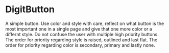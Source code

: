 
<Meta title="Elements|DigitButton" component={DigitButton} />

# DigitButton

A simple button. Use color and style with care, reflect on what button is the most important one in a single page and give that one more color or a differnt style. Do not confuse the user with multiple high priority buttons. The order for priority regarding style is raised, outlined and last flat. The order for priority regarding color is secondary, primary and lastly none.

<Preview>
    <Story name="Primary outlined button">
        <DigitButton primary outlined text="Send" />
    </Story>
    <Story name="Primary raised button">
        <DigitButton primary raised text="Add" />
    </Story>
    <Story name="Secondary raised button">
        <DigitButton secondary raised text="Remove" />
    </Story>
    <Story name="Flat button">
        <DigitButton text="Info" />
    </Story>
</Preview>

<Props of={DigitButton} />
